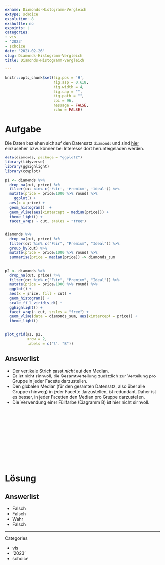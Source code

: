 ```yaml
---
exname: Diamonds-Histogramm-Vergleich
extype: schoice
exsolution: 8
exshuffle: no
expoints: 1
categories:
- vis
- '2023'
- schoice
date: '2023-02-26'
slug: Diamonds-Histogramm-Vergleich
title: Diamonds-Histogramm-Vergleich

---
```





```r
knitr::opts_chunk$set(fig.pos = 'H',
                      fig.asp = 0.618,
                      fig.width = 4,
                      fig.cap = "", 
                      fig.path = "",
                      dpi = 96,
                      message = FALSE,
                      echo = FALSE)
```










# Aufgabe


Die Daten beziehen sich auf den Datensatz `diamonds` und sind [hier](https://ggplot2.tidyverse.org/reference/diamonds.html) einzusehen bzw. können bei Interesse dort heruntergeladen werden.



```r
data(diamonds, package = "ggplot2")
library(tidyverse)
library(gghighlight)
library(cowplot)

p1 <- diamonds %>% 
  drop_na(cut, price) %>% 
  filter(cut %in% c("Fair", "Premium", "Ideal")) %>% 
  mutate(price = price/1000 %>% round) %>% 
    ggplot() +
  aes(x = price) +
  geom_histogram()  +
  geom_vline(aes(xintercept = median(price))) +
  theme_light() +
  facet_wrap( ~ cut, scales = "free")


diamonds %>% 
  drop_na(cut, price) %>% 
  filter(cut %in% c("Fair", "Premium", "Ideal")) %>%
  group_by(cut) %>% 
  mutate(price = price/1000 %>% round) %>% 
  summarise(price = median(price)) -> diamonds_sum

    
p2 <- diamonds %>% 
  drop_na(cut, price) %>% 
  filter(cut %in% c("Fair", "Premium", "Ideal")) %>% 
  mutate(price = price/1000 %>% round) %>% 
  ggplot() +
  aes(x = price, fill = cut) +
  geom_histogram() +
  scale_fill_viridis_d() +
  gghighlight() + 
  facet_wrap(~ cut, scales = "free") +
  geom_vline(data = diamonds_sum, aes(xintercept = price)) +
  theme_light()


plot_grid(p1, p2,
          nrow = 2,
          labels = c("A", "B"))

```



Answerlist
----------

* Der vertikale Strich passt *nicht* auf den Median.
* Es ist nicht sinnvoll, die Gesamtverteilung zusätzlich zur Verteilung pro Gruppe in jeder Facette darzustellen.
* Den globalen Median (für den gesamten Datensatz, also über alle Gruppen hinweg) in jeder Facette darzustellen, ist redundant. Daher ist es besser, in jeder Facetten den Median pro Gruppe darzustellen.
* Die Verwendung einer Füllfarbe (Diagramm B) ist hier nicht sinnvoll.



</br>
</br>
</br>
</br>
</br>
</br>
</br>
</br>
</br>
</br>

# Lösung


Answerlist
----------

* Falsch
* Falsch
* Wahr
* Falsch






---

Categories: 

- vis
- '2023'
- schoice

